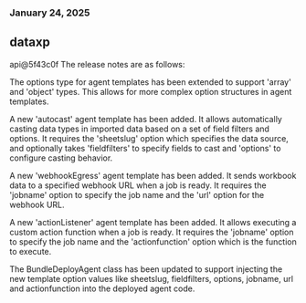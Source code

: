 ### January 24, 2025
## dataxp

api@5f43c0f
The release notes are as follows:

The options type for agent templates has been extended to support 'array' and 'object' types. This allows for more complex option structures in agent templates.

A new 'autocast' agent template has been added. It allows automatically casting data types in imported data based on a set of field filters and options. It requires the 'sheetslug' option which specifies the data source, and optionally takes 'fieldfilters' to specify fields to cast and 'options' to configure casting behavior.

A new 'webhookEgress' agent template has been added. It sends workbook data to a specified webhook URL when a job is ready. It requires the 'jobname' option to specify the job name and the 'url' option for the webhook URL.

A new 'actionListener' agent template has been added. It allows executing a custom action function when a job is ready. It requires the 'jobname' option to specify the job name and the 'actionfunction' option which is the function to execute.

The BundleDeployAgent class has been updated to support injecting the new template option values like sheetslug, fieldfilters, options, jobname, url and actionfunction into the deployed agent code.